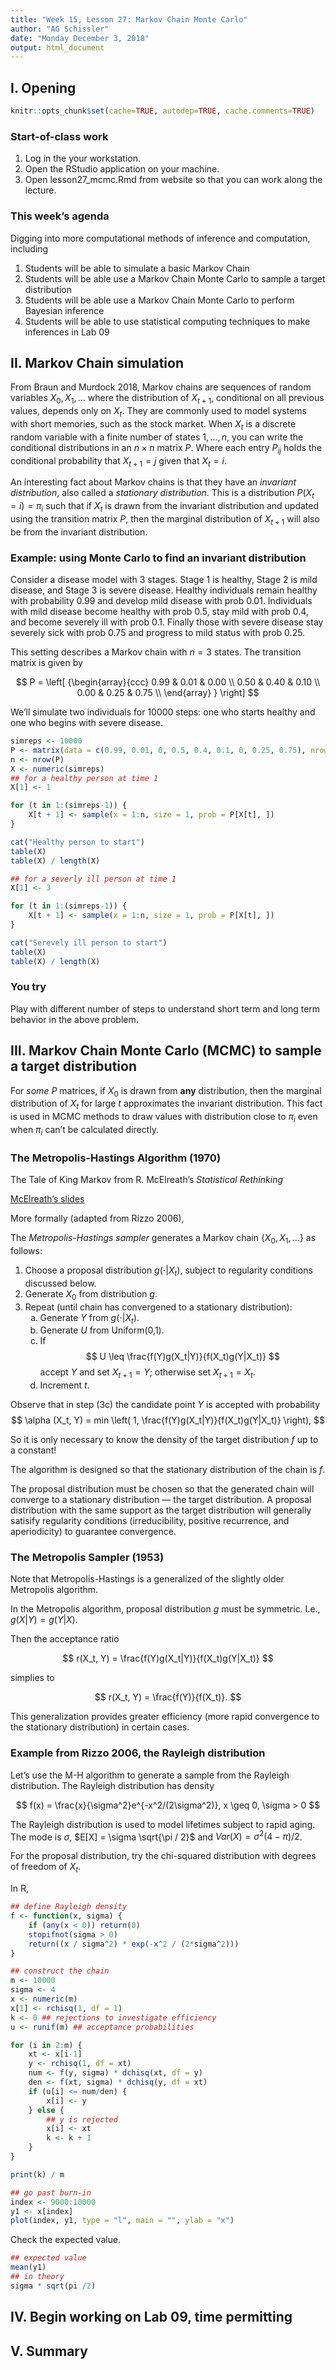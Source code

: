 ```yaml
---
title: "Week 15, Lesson 27: Markov Chain Monte Carlo"
author: "AG Schissler"
date: "Monday December 3, 2018"
output: html_document
---
```


## I. Opening 

```r
knitr::opts_chunk$set(cache=TRUE, autodep=TRUE, cache.comments=TRUE)
```

### Start-of-class work

1. Log in the your workstation.
2. Open the RStudio application on your machine.
3. Open lesson27_mcmc.Rmd from website so that you can work along the lecture.

### This week's agenda

Digging into more computational methods of inference and computation, including

1) Students will be able to simulate a basic Markov Chain
2) Students will be able use a Markov Chain Monte Carlo to sample a target distribution 
3) Students will be able use a Markov Chain Monte Carlo to perform Bayesian inference
4) Students will be able to use statistical computing techniques to make inferences in Lab 09

## II. Markov Chain simulation

From Braun and Murdock 2018, Markov chains are sequences of random variables $X_0, X_1, \ldots$ where the distribution of $X_{t+1}$, conditional on all previous values, depends only on $X_t$. They are commonly used to model systems with short memories, such as the stock market. When $X_t$ is a discrete random variable with a finite number of states $1,\ldots,n$, you can write the conditional distributions in an $n \times n$ matrix $P$. Where each entry $P_{ij}$ holds the conditional probability that $X_{t+1}=j$ given that $X_t = i$.

An interesting fact about Markov chains is that they have an *invariant distribution*, also called a *stationary distribution*. This is a distribution $P(X_t = i) =\pi_i$ such that if $X_t$ is drawn from the invariant distribution and updated using the transition matrix $P$, then the marginal distribution of $X_{t+1}$ will also be from the invariant distribution.

### Example: using Monte Carlo to find an invariant distribution

Consider a disease model with 3 stages. Stage 1 is healthy, Stage 2 is mild disease, and Stage 3 is severe disease. Healthy individuals remain healthy with probability 0.99 and develop mild disease with prob 0.01. Individuals with mild disease become healthy with prob 0.5, stay mild with prob 0.4, and become severely ill with prob 0.1. Finally those with severe disease stay severely sick with prob 0.75 and progress to mild status with prob 0.25.

This setting describes a Markov chain with $n=3$ states. The transition matrix is given by

$$
  P =
  \left[ {\begin{array}{ccc}
   0.99 & 0.01 & 0.00 \\
   0.50 & 0.40 & 0.10 \\
   0.00 & 0.25 & 0.75 \\
  \end{array} } \right]
$$

We'll simulate two individuals for 10000 steps: one who starts healthy and one who begins with severe disease.

```r
simreps <- 10000
P <- matrix(data = c(0.99, 0.01, 0, 0.5, 0.4, 0.1, 0, 0.25, 0.75), nrow = 3, byrow = TRUE)
n <- nrow(P)
X <- numeric(simreps)
## for a healthy person at time 1
X[1] <- 1

for (t in 1:(simreps-1)) {
    X[t + 1] <- sample(x = 1:n, size = 1, prob = P[X[t], ])
}

cat("Healthy person to start")
table(X)
table(X) / length(X)

## for a severly ill person at time 1
X[1] <- 3

for (t in 1:(simreps-1)) {
    X[t + 1] <- sample(x = 1:n, size = 1, prob = P[X[t], ])
}

cat("Serevely ill person to start")
table(X)
table(X) / length(X)
```

### You try

Play with different number of steps to understand short term and long term behavior in the above problem.

## III. Markov Chain Monte Carlo (MCMC) to sample a target distribution

For *some* $P$ matrices, if $X_0$ is drawn from **any** distribution, then the marginal distribution of $X_t$ for large $t$ approximates the invariant distribution. This fact is used in MCMC methods to draw values with distribution close to $\pi_i$ even when $\pi_i$ can't be calculated directly.

### The Metropolis-Hastings Algorithm (1970)

The Tale of King Markov from R. McElreath's *Statistical Rethinking*

[McElreath's slides](https://speakerdeck.com/rmcelreath/statistical-rethinking-fall-2017-lecture-10)

More formally (adapted from Rizzo 2006),

The *Metropolis-Hastings sampler* generates a Markov chain $\{X_0, X_1, \ldots \}$ as follows:

1. Choose a proposal distribution $g(\cdot | X_t)$, subject to regularity conditions discussed below.  
2. Generate $X_0$ from distribution $g$.  
3. Repeat (until chain has convergened to a stationary distribution):  
	(a) Generate $Y$ from $g(\cdot | X_t)$.  
	(b) Generate $U$ from Uniform(0,1).
	(c) If  
	$$
	U \leq \frac{f(Y)g(X_t|Y)}{f(X_t)g(Y|X_t)}
	$$
accept $Y$ and set $X_{t+1} = Y$; otherwise set $X_{t+1} = X_t$.  
	(d) Increment $t$.

Observe that in step (3c) the candidate point $Y$ is accepted with probability
	$$
	\alpha (X_t, Y) = min \left( 1, \frac{f(Y)g(X_t|Y)}{f(X_t)g(Y|X_t)} \right),
	$$

So it is only necessary to know the density of the target distribution $f$ up to a constant!

The algorithm is designed so that the stationary distribution of the chain is $f$.

The proposal distribution must be chosen so that the generated chain will converge to a stationary distribution --- the target distribution. A proposal distribution with the same support as the target distribution will generally satisify regularity conditions (irreducibility, positive recurrence, and aperiodicity) to guarantee convergence.

### The Metropolis Sampler (1953)

Note that Metropolis-Hastings is a generalized of the slightly older Metropolis algorithm.

In the Metropolis algorithm, proposal distribution $g$ must be symmetric. I.e., $g(X|Y)=g(Y|X)$.

Then the acceptance ratio

$$
 r(X_t, Y) = \frac{f(Y)g(X_t|Y)}{f(X_t)g(Y|X_t)}
$$
	
simplies to 

$$
 r(X_t, Y) = \frac{f(Y)}{f(X_t)}.
$$

This generalization provides greater efficiency (more rapid convergence to the stationary distribution) in certain cases.

### Example from Rizzo 2006, the Rayleigh distribution

Let's use the M-H algorithm to generate a sample from the Rayleigh distribution. The Rayleigh distribution has density

$$
f(x) = \frac{x}{\sigma^2}e^{-x^2/(2\sigma^2)}, x \geq 0, \sigma > 0 
$$

The Rayleigh distribution is used to model lifetimes subject to rapid aging. The mode is $\sigma$, $E[X] = \sigma \sqrt{\pi / 2}$ and $Var(X) = \sigma^2 (4-\pi) /2$.

For the proposal distribution, try the chi-squared distribution with degrees of freedom of $X_t$.

In R,

```r
## define Rayleigh density
f <- function(x, sigma) {
    if (any(x < 0)) return(0)
    stopifnot(sigma > 0)
    return((x / sigma^2) * exp(-x^2 / (2*sigma^2)))
}

## construct the chain
m <- 10000
sigma <- 4
x <- numeric(m)
x[1] <- rchisq(1, df = 1)
k <- 0 ## rejections to investigate efficiency
u <- runif(m) ## acceptance probabilities

for (i in 2:m) {
    xt <- x[i-1]
    y <- rchisq(1, df = xt)
    num <- f(y, sigma) * dchisq(xt, df = y)
    den <- f(xt, sigma) * dchisq(y, df = xt)
    if (u[i] <= num/den) {
        x[i] <- y 
    } else {
        ## y is rejected
        x[i] <- xt
        k <- k + 1
    }
}

print(k) / m
```

```r
## go past burn-in
index <- 9000:10000
y1 <- x[index]
plot(index, y1, type = "l", main = "", ylab = "x")
```

Check the expected value.

```r
## expected value
mean(y1)
## in theory
sigma * sqrt(pi /2)
```

## IV. Begin working on Lab 09, time permitting

## V. Summary






